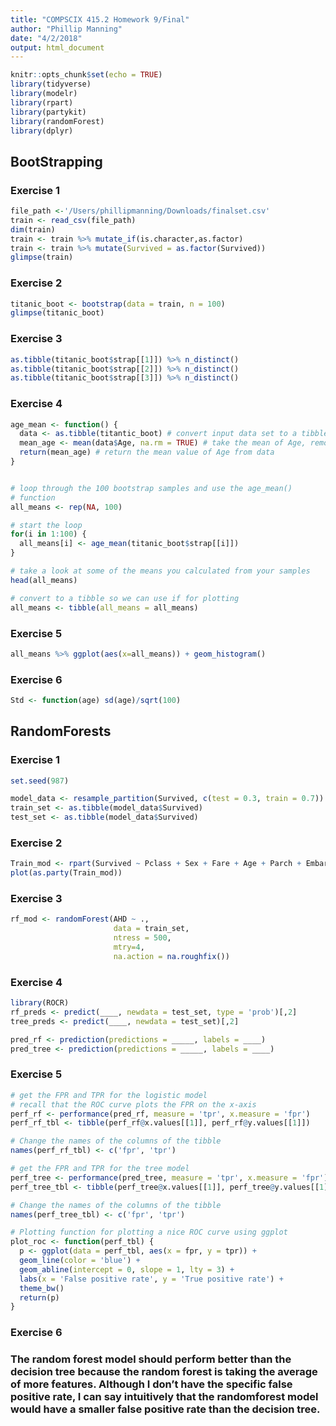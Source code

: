 ```yaml
---
title: "COMPSCIX 415.2 Homework 9/Final"
author: "Phillip Manning"
date: "4/2/2018"
output: html_document
---
```


```r
knitr::opts_chunk$set(echo = TRUE)
library(tidyverse)
library(modelr)
library(rpart)
library(partykit)
library(randomForest)
library(dplyr)

```
## BootStrapping

### Exercise 1
```r
file_path <-'/Users/phillipmanning/Downloads/finalset.csv'
train <- read_csv(file_path)
dim(train)
train <- train %>% mutate_if(is.character,as.factor)
train <- train %>% mutate(Survived = as.factor(Survived))
glimpse(train)
```

### Exercise 2
```r
titanic_boot <- bootstrap(data = train, n = 100)
glimpse(titanic_boot)
```

### Exercise 3
```r
as.tibble(titanic_boot$strap[[1]]) %>% n_distinct()
as.tibble(titanic_boot$strap[[2]]) %>% n_distinct()
as.tibble(titanic_boot$strap[[3]]) %>% n_distinct()
```

### Exercise 4
```r
age_mean <- function() {
  data <- as.tibble(titantic_boot) # convert input data set to a tibble
  mean_age <- mean(data$Age, na.rm = TRUE) # take the mean of Age, remove NAs
  return(mean_age) # return the mean value of Age from data
}


# loop through the 100 bootstrap samples and use the age_mean()
# function
all_means <- rep(NA, 100)

# start the loop
for(i in 1:100) {
  all_means[i] <- age_mean(titanic_boot$strap[[i]])
}

# take a look at some of the means you calculated from your samples
head(all_means)

# convert to a tibble so we can use if for plotting
all_means <- tibble(all_means = all_means)
```
### Exercise 5
```r
all_means %>% ggplot(aes(x=all_means)) + geom_histogram()
```

### Exercise 6
```r
Std <- function(age) sd(age)/sqrt(100)
```

## RandomForests

### Exercise 1
```r
set.seed(987)

model_data <- resample_partition(Survived, c(test = 0.3, train = 0.7))
train_set <- as.tibble(model_data$Survived)
test_set <- as.tibble(model_data$Survived)
```

### Exercise 2
```r
Train_mod <- rpart(Survived ~ Pclass + Sex + Fare + Age + Parch + Embarked, data = train_set)
plot(as.party(Train_mod))
```

### Exercise 3 
```r
rf_mod <- randomForest(AHD ~ .,
                       data = train_set,
                       ntress = 500,
                       mtry=4,
                       na.action = na.roughfix())
```
### Exercise 4

```r
library(ROCR)
rf_preds <- predict(____, newdata = test_set, type = 'prob')[,2]
tree_preds <- predict(____, newdata = test_set)[,2]

pred_rf <- prediction(predictions = _____, labels = ____)
pred_tree <- prediction(predictions = _____, labels = ____)
```
### Exercise 5
```r
# get the FPR and TPR for the logistic model
# recall that the ROC curve plots the FPR on the x-axis
perf_rf <- performance(pred_rf, measure = 'tpr', x.measure = 'fpr')
perf_rf_tbl <- tibble(perf_rf@x.values[[1]], perf_rf@y.values[[1]])

# Change the names of the columns of the tibble
names(perf_rf_tbl) <- c('fpr', 'tpr')

# get the FPR and TPR for the tree model
perf_tree <- performance(pred_tree, measure = 'tpr', x.measure = 'fpr')
perf_tree_tbl <- tibble(perf_tree@x.values[[1]], perf_tree@y.values[[1]])

# Change the names of the columns of the tibble
names(perf_tree_tbl) <- c('fpr', 'tpr')

# Plotting function for plotting a nice ROC curve using ggplot
plot_roc <- function(perf_tbl) {
  p <- ggplot(data = perf_tbl, aes(x = fpr, y = tpr)) +
  geom_line(color = 'blue') +
  geom_abline(intercept = 0, slope = 1, lty = 3) +
  labs(x = 'False positive rate', y = 'True positive rate') +
  theme_bw()
  return(p)
}
```
### Exercise 6
### The random forest model should perform better than the decision tree because the random forest is taking the average of more features. Although I don't have the specific false positive rate, I can say intuitively that the randomforest model would have a smaller false positive rate than the decision tree. 